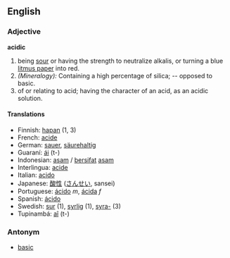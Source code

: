 ==English==
=== Adjective ===
'''acidic'''

# being [[sour]] or having the strength to neutralize alkalis, or turning a blue [[litmus paper]] into red. 
#''(Mineralogy):'' Containing a high percentage of silica; -- opposed to basic.
#of or relating to acid; having the character of an acid, as an acidic solution.

==== Translations ====
* Finnish: [[hapan]] (1, 3)
* French: [[acide]] 
* German: [[sauer]], [[säurehaltig]] 
* Guaraní: [[ái]] (t-)
* Indonesian: [[asam]] / [[sifat|bersifat]] [[asam]]
* Interlingua: [[acide]] 
* Italian: [[acido]] 
* Japanese: [[酸性]] ([[さんせい]], sansei)
* Portuguese: [[ácido]] ''m'', [[ácida]] ''f''
* Spanish: [[ácido]]
* Swedish: [[sur]] (1), [[syrlig]] (1), [[syra-]] (3)
* Tupinambá: [[aî]] (t-)

=== Antonym ===
* [[basic]]